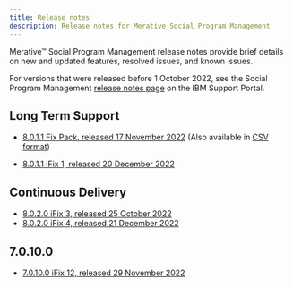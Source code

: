 ```yaml
---
title: Release notes
description: Release notes for Merative Social Program Management
---
```


Merative™ Social Program Management release notes provide brief details on new and updated features, resolved issues, and known issues.

For versions that were released before 1 October 2022, see the Social Program Management [release notes page](https://www.ibm.com/support/pages/node/713035) on the IBM Support Portal.

## Long Term Support

* [8.0.1.1 Fix Pack, released 17 November 2022](/pdf/releasenotes/spm-release-notes-8011.pdf) (Also available in [CSV format](/csv/ReleaseNotes_8.0.1.1.csv))

* [8.0.1.1 iFix 1, released 20 December 2022](/pdf/releasenotes/spm-release-notes-8011-iFix1.pdf)
<!--* [8.0.1.1 iFix 1, Released 20 December 2022 (HTML-TEST)](/8011_iFix1.html)-->

## Continuous Delivery

* [8.0.2.0 iFix 3, released 25 October 2022](/pdf/releasenotes/spm8020ifix3.pdf)
* [8.0.2.0 iFix 4, released 21 December 2022](/pdf/releasenotes/spm-release-notes-8020-iFix4.pdf)
<!--* [8.0.2.0 iFix 4, released 21 December 2022 (HTML-TEST)](/802_iFix4.html)-->

## 7.0.10.0

* [7.0.10.0 iFix 12, released 29 November 2022](/pdf/releasenotes/spm70100ifix12.pdf)

<!--<Row className="resource-card-group">

<Column colMd={4} colLg={4} noGutterSm>
<ResourceCard
    title="8.0.2.0 iFix3"
    subTitle="Release"
    actionIcon="arrowRight"
    href="/spm/release-notes/releases/8010">

</ResourceCard>
</Column>
</Row>-->
